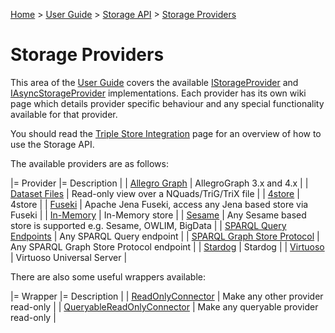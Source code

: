 [[Home]] > [[User Guide]] > [[UserGuide/Storage API|Storage API]] > [[UserGuide/Storage/Providers|Storage Providers]]

= Storage Providers =

This area of the [[User Guide]] covers the available [[http://www.dotnetrdf.org/api/index.asp?Topic=VDS.RDF.Storage.IStorageProvider|IStorageProvider]] and [[http://www.dotnetrdf.org/api/index.asp?Topic=VDS.RDF.Storage.IAsyncStorageProvider|IAsyncStorageProvider]] implementations.  Each provider has its own wiki page which details provider specific behaviour and any special functionality available for that provider.

You should read the [[UserGuide/Triple Store Integration|Triple Store Integration]] page for an overview of how to use the Storage API.

The available providers are as follows:

|= Provider |= Description |
| [[UserGuide/Storage/AllegroGraph|Allegro Graph]] | AllegroGraph 3.x and 4.x |
| [[UserGuide/Storage/DatasetFile|Dataset Files]] | Read-only view over a NQuads/TriG/TriX file |
| [[UserGuide/Storage/4store|4store]] | 4store |
| [[UserGuide/Storage/Fuseki|Fuseki]] | Apache Jena Fuseki, access any Jena based store via Fuseki |
| [[UserGuide/Storage/InMemory|In-Memory]] | In-Memory store |
| [[UserGuide/Storage/Sesame|Sesame]] | Any Sesame based store is supported e.g. Sesame, OWLIM, BigData |
| [[UserGuide/Storage/SPARQL Query|SPARQL Query Endpoints]] | Any SPARQL Query endpoint |
| [[UserGuide/Storage/SPARQL Graph Store|SPARQL Graph Store Protocol]] | Any SPARQL Graph Store Protocol endpoint |
| [[UserGuide/Storage/Stardog|Stardog]] | Stardog |
| [[UserGuide/Storage/Virtuoso|Virtuoso]] | Virtuoso Universal Server |

There are also some useful wrappers available:

|= Wrapper |= Description |
| [[http://www.dotnetrdf.org/api/index.asp?Topic=VDS.RDF.Storage.ReadOnlyConnector|ReadOnlyConnector]] | Make any other provider read-only |
| [[http://www.dotnetrdf.org/api/index.asp?Topic=VDS.RDF.Storage.QueryableReadOnlyConnector|QueryableReadOnlyConnector]] | Make any queryable provider read-only |